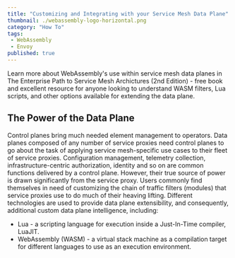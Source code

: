 ```yaml
---
title: "Customizing and Integrating with your Service Mesh Data Plane"
thumbnail: ./webassembly-logo-horizontal.png
category: "How To"
tags:
 - WebAssembly
 - Envoy
published: true
---
```



<TopicsWrapper>
  <div className="intro">
    <p>Learn more about WebAssembly's use within service mesh data planes in
      <Link className="blog" to="/learn/books">The Enterprise Path to Service Mesh Archictures (2nd Edition)</Link> -  free book and excellent resource for anyone looking to understand WASM filters, Lua scripts, and other options available for extending the data plane.</p>
  </div>
<h2> The Power of the Data Plane</h2>

<p>
Control planes bring much needed element management to operators. Data planes composed of any number of service proxies need control planes to go about the task of applying service mesh-specific use cases to their fleet of service proxies. Configuration management, telemetry collection, infrastructure-centric authorization, identity and so on are common functions delivered by a control plane. However, their true source of power is drawn significantly from the service proxy. Users commonly find themselves in need of customizing the chain of traffic filters (modules) that service proxies use to do much of their heaving lifting. Different technologies are used to provide data plane extensibility, and consequently, additional custom data plane intelligence, including:
</p>

<ul>
  <li>Lua - a scripting language for execution inside a Just-In-Time compiler, LuaJIT.</li>
  <li>WebAssembly (WASM) - a virtual stack machine as a compilation target for different languages to use as an execution environment.</li>
</ul>

<p>
</p>


</TopicsWrapper>
